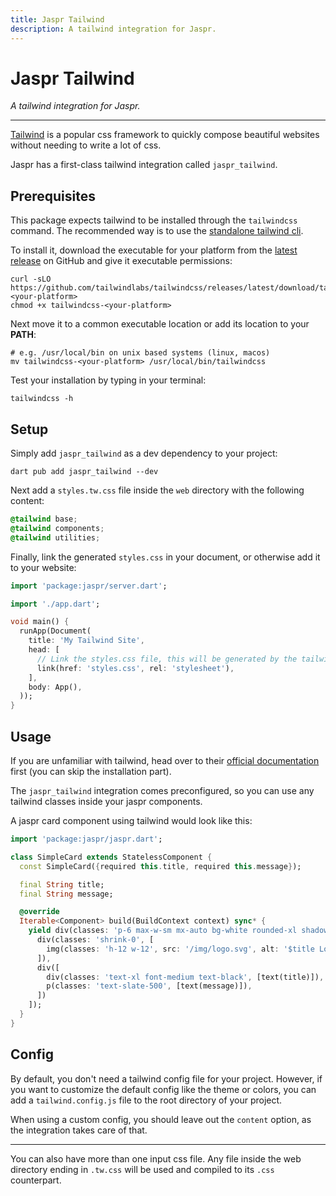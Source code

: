```yaml
---
title: Jaspr Tailwind
description: A tailwind integration for Jaspr.
---
```


# Jaspr Tailwind
*A tailwind integration for Jaspr.*

---

[Tailwind](https://tailwindcss.com/) is a popular css framework to quickly compose beautiful websites without needing
to write a lot of css.

Jaspr has a first-class tailwind integration called `jaspr_tailwind`.

## Prerequisites

This package expects tailwind to be installed through the `tailwindcss` command. The recommended way is to use
the [standalone tailwind cli](https://tailwindcss.com/blog/standalone-cli).

To install it, download the executable for your platform from the [latest release](https://github.com/tailwindlabs/tailwindcss/releases/latest)
on GitHub and give it executable permissions:

```shell
curl -sLO https://github.com/tailwindlabs/tailwindcss/releases/latest/download/tailwindcss-<your-platform>
chmod +x tailwindcss-<your-platform>
```

Next move it to a common executable location or add its location to your **PATH**:

```shell
# e.g. /usr/local/bin on unix based systems (linux, macos)
mv tailwindcss-<your-platform> /usr/local/bin/tailwindcss
```

Test your installation by typing in your terminal:

```shell
tailwindcss -h
```

## Setup

Simply add `jaspr_tailwind` as a dev dependency to your project:

`dart pub add jaspr_tailwind --dev`

Next add a `styles.tw.css` file inside the `web` directory with the following content:

```css title="styles.tw.css"
@tailwind base;
@tailwind components;
@tailwind utilities;
```

Finally, link the generated `styles.css` in your document, or otherwise add it to your website:

```dart title="lib/main.dart"
import 'package:jaspr/server.dart';

import './app.dart';

void main() {
  runApp(Document(
    title: 'My Tailwind Site',
    head: [
      // Link the styles.css file, this will be generated by the tailwind integration.
      link(href: 'styles.css', rel: 'stylesheet'),
    ],
    body: App(),
  ));
}
```

## Usage

If you are unfamiliar with tailwind, head over to their [official documentation](https://tailwindcss.com/docs/utility-first)
first (you can skip the installation part).

The `jaspr_tailwind` integration comes preconfigured, so you can use any tailwind classes inside your jaspr components.

A jaspr card component using tailwind would look like this:

```dart title="lib/simple_card.dart"
import 'package:jaspr/jaspr.dart';

class SimpleCard extends StatelessComponent {
  const SimpleCard({required this.title, required this.message});

  final String title;
  final String message;

  @override
  Iterable<Component> build(BuildContext context) sync* {
    yield div(classes: 'p-6 max-w-sm mx-auto bg-white rounded-xl shadow-lg flex items-center space-x-4', [
      div(classes: 'shrink-0', [
        img(classes: 'h-12 w-12', src: '/img/logo.svg', alt: '$title Logo'),
      ]),
      div([
        div(classes: 'text-xl font-medium text-black', [text(title)]),
        p(classes: 'text-slate-500', [text(message)]),
      ])
    ]);
  }
}
```

## Config

By default, you don't need a tailwind config file for your project. However, if you want to customize the
default config like the theme or colors, you can add a `tailwind.config.js` file to the root directory of your project.

When using a custom config, you should leave out the `content` option, as the integration takes care of that.

---

You can also have more than one input css file. Any file inside the web directory ending in `.tw.css` will be used and compiled
to its `.css` counterpart.
